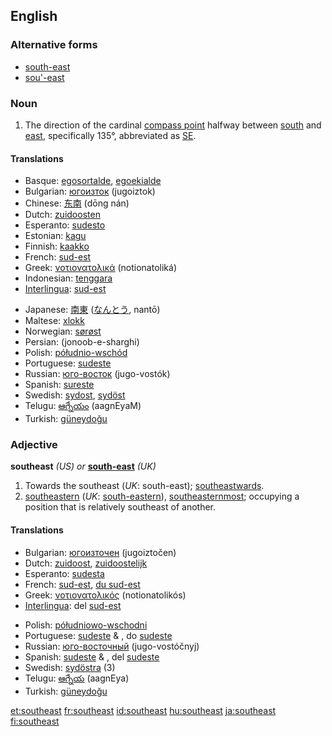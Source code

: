 {{wikipediapl|southeast}}
==English==

===Alternative forms===
* [[south-east]]
* [[sou'-east]]

===Noun===
{{en-noun}}

# The direction of the cardinal [[compass point]] halfway between [[south]] and [[east]], specifically 135°, abbreviated as [[SE]].

====Translations====
{{top}}
*Basque: [[egosortalde]], [[egoekialde]]
*Bulgarian: [[югоизток]] (jugoiztok) {{m}}
*Chinese: [[东南]] (dōng nán)
*Dutch: [[zuidoosten]] {{n}}
*Esperanto: [[sudesto]]
*Estonian: [[kagu]]
*Finnish: [[kaakko]]
*French: [[sud-est]] {{m}}
*Greek: [[νοτιονατολικά]] (notionatoliká)
*Indonesian: [[tenggara]]
*[[Interlingua]]: [[sud-est]]
{{mid}}
*Japanese: [[南東]] ([[なんとう]], nantō)
*Maltese: [[xlokk]] 
*Norwegian: [[sørøst]]
*Persian: {{FAchar|[[جنوب شرقی]]}} (jonoob-e-sharghi)
*Polish: [[półudnio-wschód]]
*Portuguese: [[sudeste]] {{m}}
*Russian: [[юго-восток]] (jugo-vostók) {{m}}
*Spanish: [[sureste]] {{m}}
*Swedish: [[sydost]], [[sydöst]]
*Telugu: [[ఆగ్నేయం]] (aagnEyaM)
*Turkish: [[güneydoğu]]
{{bottom}}

===Adjective===
'''southeast''' ''(US) or'' '''[[south-east]]''' ''(UK)''

# Towards the southeast (''UK'': south-east); [[southeastwards]].
# [[southeastern]] (''UK'': [[south-eastern]]), [[southeasternmost]]; occupying a position that is relatively southeast of another.

====Translations====
{{top}}
*Bulgarian: [[югоизточен]] (jugoiztočen) {{m}}
*Dutch: [[zuidoost]], [[zuidoostelijk]]
*Esperanto: [[sudesta]]
*French: [[sud-est]], [[du sud-est]]
*Greek: [[νοτιονατολικός]] (notionatolikós)
*[[Interlingua]]: del [[sud-est]]
{{mid}}
*Polish: [[półudniowo-wschodni]]
*Portuguese: [[sudeste]] {{m}} & {{f}}, do [[sudeste]]
*Russian: [[юго-восточный]] (jugo-vostóčnyj)
*Spanish: [[sudeste]] {{m}} & {{f}}, del [[sudeste]]
*Swedish: [[sydöstra]] (3)
*Telugu: [[ఆగ్నేయ]] (aagnEya) 
*Turkish: [[güneydoğu]]
{{bottom}}

[[et:southeast]]
[[fr:southeast]]
[[id:southeast]]
[[hu:southeast]]
[[ja:southeast]]
[[fi:southeast]]